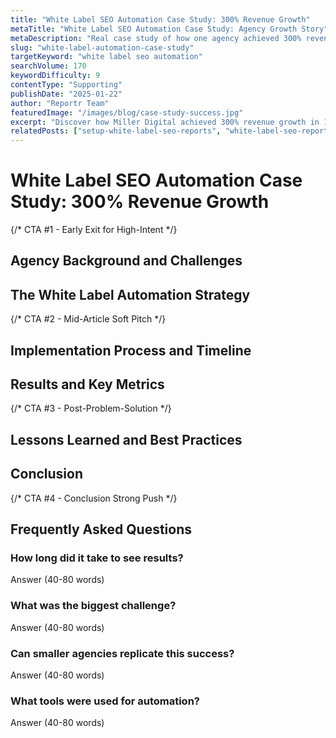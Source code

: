 ```yaml
---
title: "White Label SEO Automation Case Study: 300% Revenue Growth"
metaTitle: "White Label SEO Automation Case Study: Agency Growth Story"
metaDescription: "Real case study of how one agency achieved 300% revenue growth using white label SEO automation. Learn strategies, results, and implementation tips."
slug: "white-label-automation-case-study"
targetKeyword: "white label seo automation"
searchVolume: 170
keywordDifficulty: 9
contentType: "Supporting"
publishDate: "2025-01-22"
author: "Reportr Team"
featuredImage: "/images/blog/case-study-success.jpg"
excerpt: "Discover how Miller Digital achieved 300% revenue growth in 12 months using white label SEO automation. Real data, strategies, and actionable insights."
relatedPosts: ["setup-white-label-seo-reports", "white-label-seo-reporting-guide"]
---
```


# White Label SEO Automation Case Study: 300% Revenue Growth

<!-- INTRO: 120-150 words -->
<!-- Include target keyword in first 100 words -->

{/* CTA #1 - Early Exit for High-Intent */}

<!-- TABLE OF CONTENTS -->

## Agency Background and Challenges
<!-- 250-350 words -->

## The White Label Automation Strategy
<!-- 300-400 words -->

{/* CTA #2 - Mid-Article Soft Pitch */}

## Implementation Process and Timeline
<!-- 350-450 words -->

## Results and Key Metrics
<!-- 300-400 words -->

{/* CTA #3 - Post-Problem-Solution */}

## Lessons Learned and Best Practices
<!-- 250-300 words -->

## Conclusion
<!-- 120-150 words -->

{/* CTA #4 - Conclusion Strong Push */}

## Frequently Asked Questions

### How long did it take to see results?
Answer (40-80 words)

### What was the biggest challenge?
Answer (40-80 words)

### Can smaller agencies replicate this success?
Answer (40-80 words)

### What tools were used for automation?
Answer (40-80 words)

<!-- TARGET WORD COUNT: 1,800-2,200 words (2,000 average) -->
<!-- TARGET INTERNAL LINKS: 8-10 -->
<!-- IMAGES: 4-5 (hero + section images) -->
